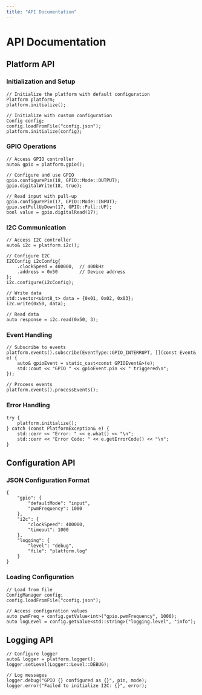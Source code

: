 ```yaml
---
title: "API Documentation"
---
```


# API Documentation

## Platform API

### Initialization and Setup

    // Initialize the platform with default configuration
    Platform platform;
    platform.initialize();
    
    // Initialize with custom configuration
    Config config;
    config.loadFromFile("config.json");
    platform.initialize(config);

### GPIO Operations

    // Access GPIO controller
    auto& gpio = platform.gpio();
    
    // Configure and use GPIO
    gpio.configurePin(18, GPIO::Mode::OUTPUT);
    gpio.digitalWrite(18, true);
    
    // Read input with pull-up
    gpio.configurePin(17, GPIO::Mode::INPUT);
    gpio.setPullUpDown(17, GPIO::Pull::UP);
    bool value = gpio.digitalRead(17);

### I2C Communication

    // Access I2C controller
    auto& i2c = platform.i2c();
    
    // Configure I2C
    I2CConfig i2cConfig{
        .clockSpeed = 400000,  // 400kHz
        .address = 0x50        // Device address
    };
    i2c.configure(i2cConfig);
    
    // Write data
    std::vector<uint8_t> data = {0x01, 0x02, 0x03};
    i2c.write(0x50, data);
    
    // Read data
    auto response = i2c.read(0x50, 3);

### Event Handling

    // Subscribe to events
    platform.events().subscribe(EventType::GPIO_INTERRUPT, [](const Event& e) {
        auto& gpioEvent = static_cast<const GPIOEvent&>(e);
        std::cout << "GPIO " << gpioEvent.pin << " triggered\n";
    });
    
    // Process events
    platform.events().processEvents();

### Error Handling

    try {
        platform.initialize();
    } catch (const PlatformException& e) {
        std::cerr << "Error: " << e.what() << "\n";
        std::cerr << "Error Code: " << e.getErrorCode() << "\n";
    }

## Configuration API

### JSON Configuration Format

    {
        "gpio": {
            "defaultMode": "input",
            "pwmFrequency": 1000
        },
        "i2c": {
            "clockSpeed": 400000,
            "timeout": 1000
        },
        "logging": {
            "level": "debug",
            "file": "platform.log"
        }
    }

### Loading Configuration

    // Load from file
    ConfigManager config;
    config.loadFromFile("config.json");
    
    // Access configuration values
    auto pwmFreq = config.getValue<int>("gpio.pwmFrequency", 1000);
    auto logLevel = config.getValue<std::string>("logging.level", "info");

## Logging API

    // Configure logger
    auto& logger = platform.logger();
    logger.setLevel(Logger::Level::DEBUG);
    
    // Log messages
    logger.debug("GPIO {} configured as {}", pin, mode);
    logger.error("Failed to initialize I2C: {}", error);
